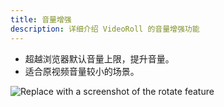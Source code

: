 ```yaml
---
title: 音量增强
description: 详细介绍 VideoRoll 的音量增强功能
---
```


- 超越浏览器默认音量上限，提升音量。
- 适合原视频音量较小的场景。

![Replace with a screenshot of the rotate feature](../../assets/image/video.png)